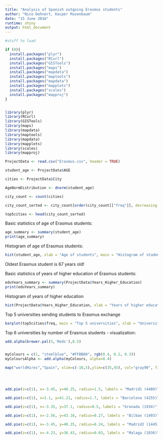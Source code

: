 ```yaml
---
title: "Analysis of Spanish outgoing Erasmus students"
author: "Nico Dehnert, Kacper Rozenbaum"
date: "15 June 2016"
runtime: shiny
output: html_document
---
```


```r
#stuff to load

if (0){
  install.packages("plyr")
  install.packages("RCurl")
  install.packages("GISTools")
  install.packages("maps")
  install.packages("mapdata")
  install.packages("maptools")
  install.packages("mapdata")
  install.packages("mapplots")
  install.packages("scales")
  install.packages("mapproj")
}


library(plyr)
library(RCurl)
library(GISTools)
library(maps)
library(mapdata)
library(maptools)
library(mapdata)
library(mapplots)
library(scales)
library(mapproj)

ProjectData <- read.csv("Erasmus.csv", header = TRUE)

student_age <- ProjectData$AGE

cities <- ProjectData$City

AgeNormDistribution <- dnorm(student_age)

city_count <- count(cities)

city_count_sorted <- city_count[order(city_count[["freq"]], decreasing = TRUE),]

top5cities <- head(city_count_sorted)

```

Basic statistics of age of Erasmus students: 


```r

age_summary <- summary(student_age)
print(age_summary)

```


Histogram of age of Erasmus students:
```r

hist(student_age, xlab = "Age of students", main = "Histogram of students' age", ylab = "Number of students", xlim = c(18,30), freq = 1, breaks = 49, col = "lightblue")
```
Oldest Erasmus student is 67 years old!


Basic statistics of years of higher education of Erasmus students:
```r
eduYears_summary <- summary(ProjectData$Years_Higher_Education)
print(eduYears_summary)
```

Histogram of years of higher education


```r

hist(ProjectData$Years_Higher_Education, xlab = "Years of higher education", main = "Histogram of years of higher education", ylab = "Number of students", xlim = c(0,10), freq = 1, breaks = 20, col = "lightblue")
```

Top 5 universities sending students to Erasmus exchange
```r

barplot(top5cities$freq, main = "Top 5 universities", xlab = "University", ylab = "Students" , names.arg = top5cities$x, col = "lightblue", cex.names = 0.4)

```

Top 6  universities by number of Erasmus students - visualization:
```r
add.alpha(brewer.pal(5,'Reds'),0.5)


myColours = c(1, "steelblue", "#FFBB00", rgb(0.4, 0.2, 0.3))
myColoursAlpha <- add.alpha(myColours, alpha=0.4)

map("worldHires","Spain", xlim=c(-10,5),ylim=c(35,45), col="gray90", fill=TRUE)




add.pie(z=c(1), x=-3.45, y=40.25, radius=1.5, labels = "Madrid1 (4480)", border = NULL, edges = 200, clockwise = TRUE, col = "#A50F1580")

add.pie(z=c(1), x=2.1, y=41.21, radius=1.7, labels = "Barcelona (4255)", border = NULL, edges = 200, clockwise = TRUE, col = "#A50F1580")

add.pie(z=c(1), x=-3.35, y=37.1, radius=0.5, labels = "Granada (1934)", border = NULL, edges = 200, clockwise = TRUE, col = "#A50F1580")

add.pie(z=c(1), x=-2.56, y=43.16, radius=0.27, labels = "Bilbao (1493)", border = NULL, edges = 200, clockwise = TRUE, col = "#A50F1580")

add.pie(z=c(1), x=-3.45, y=40.25, radius=0.24, labels = "Madrid2 (1445)", border = NULL, edges = 200, clockwise = TRUE, col = "#A50F1580")

add.pie(z=c(1), x=-4.23, y=36.43, radius=0.03, labels = "Malaga (1036)", border = NULL, edges = 200, clockwise = TRUE, col = "#A50F1580")

```
